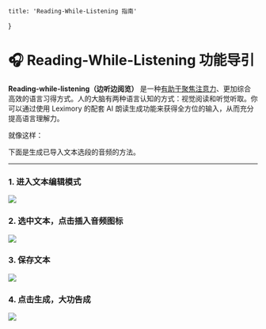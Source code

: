 
    title: 'Reading-While-Listening 指南'
}

# 🎧 Reading-While-Listening 功能导引

**Reading-while-listening（边听边阅览）** 是一种[有助于聚焦注意力](https://www.teachingenglish.org.uk/publications/case-studies-insights-and-research/l2-reading-and-reading-while-listening-multimodal)、更加综合高效的语言习得方式。人的大脑有两种语言认知的方式：视觉阅读和听觉听取。你可以通过使用 Leximory 的配套 AI 朗读生成功能来获得全方位的输入，从而充分提高语言理解力。

就像这样：

<div style={{
	fontFamily: defaultFontFamily,
}}>
<Markdown className={'max-h-64'} disableSave md={':::cad56b4\nYes, the newspapers were right: snow was general all over Ireland. It was falling on every part of the dark central plain, on the {{treeless||treeless||**adj. /ˈtriːlɪs/** (没有树木的) (of a place) having no trees||***tree*** (tree) + ***-less*** (without)}} hills, falling softly upon the Bog of Allen and, farther westward, softly falling into the dark {{mutinous||mutinous||**adj. /ˈmjuːtᵻnəs/** (叛变的) (of a group of people) refusing to obey orders or showing a wish to rebel; rebellious||***mutin*** (rebellion) + ***-ous***||***mutin*** (mutiny) →  **mutin**y (叛乱)}} Shannon waves. It was falling, too, upon every part of the lonely churchyard on the hill where Michael Furey lay buried. It lay thickly drifted on the crooked crosses and {{headstones||headstone||**n. /ˈhɛdstəʊn/** (墓碑) a stone erected at the head of a grave, typically inscribed with the name of the deceased}}, on the spears of the little gate, on the barren thorns. His soul {{swooned||swoon||**v. /swuːn/** (昏厥) faint from extreme emotion}} slowly as he heard the snow falling faintly through the universe and faintly falling, like the {{descent||descent||**n. /dᵻˈsɛnt/** (下降) an act of moving downwards, dropping, or falling||***de-*** (down) + ***scent*** (climb)||***scent*** (climb) →  a**scent** (上升)}} of their last end, upon all the living and the dead. \n:::'} />
</div>

下面是生成已导入文本选段的音频的方法。

---

### 1. 进入文本编辑模式

![](/reading-while-listening/1.webp)

### 2. 选中文本，点击插入音频图标

![](/reading-while-listening/2.webp)

### 3. 保存文本

![](/reading-while-listening/3.webp)

### 4. 点击生成，大功告成

![](/reading-while-listening/4.webp)
